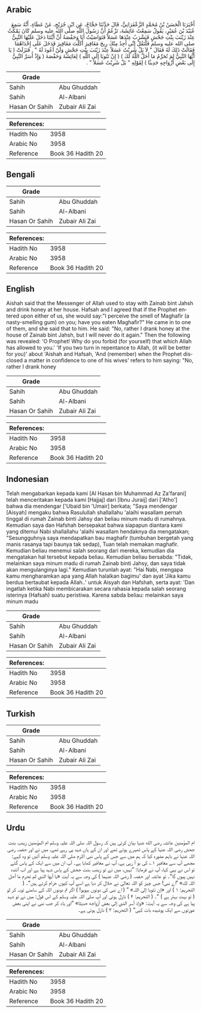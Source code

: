 ## Arabic


<div dir="rtl" lang="ar" style={{fontSize:'larger',backgroundColor:'#f8f9fa',padding:20}}>
أَخْبَرَنَا الْحَسَنُ بْنُ مُحَمَّدٍ الزَّعْفَرَانِيُّ، قَالَ حَدَّثَنَا حَجَّاجٌ، عَنِ ابْنِ جُرَيْجٍ، عَنْ عَطَاءٍ، أَنَّهُ سَمِعَ عُبَيْدَ بْنَ عُمَيْرٍ، يَقُولُ سَمِعْتُ عَائِشَةَ، تَزْعُمُ أَنَّ رَسُولَ اللَّهِ صلى الله عليه وسلم كَانَ يَمْكُثُ عِنْدَ زَيْنَبَ بِنْتِ جَحْشٍ فَيَشْرَبُ عِنْدَهَا عَسَلاً فَتَوَاصَيْتُ أَنَا وَحَفْصَةُ أَنَّ أَيَّتَنَا دَخَلَ عَلَيْهَا النَّبِيُّ صلى الله عليه وسلم فَلْتَقُلْ إِنِّي أَجِدُ مِنْكَ رِيحَ مَغَافِيرَ أَكَلْتَ مَغَافِيرَ فَدَخَلَ عَلَى إِحْدَاهُمَا فَقَالَتْ ذَلِكَ لَهُ فَقَالَ ‏"‏ لاَ بَلْ شَرِبْتُ عَسَلاً عِنْدَ زَيْنَبَ بِنْتِ جَحْشٍ وَلَنْ أَعُودَ لَهُ ‏"‏ ‏.‏ فَنَزَلَتْ ‏(‏ يَا أَيُّهَا النَّبِيُّ لِمَ تُحَرِّمُ مَا أَحَلَّ اللَّهُ لَكَ ‏)‏ ‏(‏ إِنْ تَتُوبَا إِلَى اللَّهِ ‏)‏ لِعَائِشَةَ وَحَفْصَةَ ‏(‏ وَإِذْ أَسَرَّ النَّبِيُّ إِلَى بَعْضِ أَزْوَاجِهِ حَدِيثًا ‏)‏ لِقَوْلِهِ ‏"‏ بَلْ شَرِبْتُ عَسَلاً ‏"‏ ‏.‏
</div>
<div style={{backgroundColor:'#f8f9fa',padding:20, marginBottom: 10}}><table> <thead> <tr> <th>Grade</th> <th></th> </tr> </thead> <tbody> <tr><td>Sahih</td><td>Abu Ghuddah</td></tr><tr><td>Sahih</td><td>Al-Albani</td></tr><tr><td>Hasan Or Sahih</td><td>Zubair Ali Zai</td></tr></tbody></table><table> <thead> <tr> <th>References:</th> <th></th> </tr> </thead> <tbody><tr><td>Hadith No</td><td>3958</td></tr><tr><td>Arabic No</td><td>3958</td></tr><tr><td>Reference</td><td>Book 36 Hadith 20</td></tr></tbody></table></div>

## Bengali


<div dir="ltr" lang="bn" style={{fontSize:'larger',backgroundColor:'#f8f9fa',padding:20}}>

</div>
<div style={{backgroundColor:'#f8f9fa',padding:20, marginBottom: 10}}><table> <thead> <tr> <th>Grade</th> <th></th> </tr> </thead> <tbody> <tr><td>Sahih</td><td>Abu Ghuddah</td></tr><tr><td>Sahih</td><td>Al-Albani</td></tr><tr><td>Hasan Or Sahih</td><td>Zubair Ali Zai</td></tr></tbody></table><table> <thead> <tr> <th>References:</th> <th></th> </tr> </thead> <tbody><tr><td>Hadith No</td><td>3958</td></tr><tr><td>Arabic No</td><td>3958</td></tr><tr><td>Reference</td><td>Book 36 Hadith 20</td></tr></tbody></table></div>

## English


<div dir="ltr" lang="en" style={{fontSize:'larger',backgroundColor:'#f8f9fa',padding:20}}>
Aishah said that the Messenger of Allah used to stay with Zainab bint Jahsh and drink honey at her house. Hafsah and I agreed that if the Prophet entered upon either of us, she would say:"I perceive the smell of Maghafir (a nasty-smelling gum) on you; have you eaten Maghafir?" He came in to one of them, and she said that to him. He said: "No, rather I drank honey at the house of Zainab bint Jahsh, but I will never do it again." Then the following was revealed: 'O Prophet! Why do you forbid (for yourself) that which Allah has allowed to you.' 'If you two turn in repentance to Allah, (it will be better for you)' about 'Aishah and Hafsah, 'And (remember) when the Prophet disclosed a matter in confidence to one of his wives' refers to him saying: "No, rather I drank honey
</div>
<div style={{backgroundColor:'#f8f9fa',padding:20, marginBottom: 10}}><table> <thead> <tr> <th>Grade</th> <th></th> </tr> </thead> <tbody> <tr><td>Sahih</td><td>Abu Ghuddah</td></tr><tr><td>Sahih</td><td>Al-Albani</td></tr><tr><td>Hasan Or Sahih</td><td>Zubair Ali Zai</td></tr></tbody></table><table> <thead> <tr> <th>References:</th> <th></th> </tr> </thead> <tbody><tr><td>Hadith No</td><td>3958</td></tr><tr><td>Arabic No</td><td>3958</td></tr><tr><td>Reference</td><td>Book 36 Hadith 20</td></tr></tbody></table></div>

## Indonesian


<div dir="ltr" lang="id" style={{fontSize:'larger',backgroundColor:'#f8f9fa',padding:20}}>
Telah mengabarkan kepada kami [Al Hasan bin Muhammad Az Za'farani] telah menceritakan kepada kami [Hajjaj] dari [Ibnu Juraij] dari ['Atho'] bahwa dia mendengar ['Ubaid bin 'Umair] berkata; "Saya mendengar [Aisyah] mengaku bahwa Rasulullah shallallahu 'alaihi wasallam pernah tinggal di rumah Zainab binti Jahsy dan beliau minum madu di rumahnya. Kemudian saya dan Hafshah bersepakat bahwa siapapun diantara kami yang ditemui Nabi shallallahu 'alaihi wasallam hendaknya dia mengatakan; "Sesungguhnya saya mendapatkan bau maghafir (tumbuhan bergetah yang manis rasanya tapi baunya tak sedap), Tuan telah memakan maghafir. Kemudian beliau menemui salah seorang dari mereka, kemudian dia mengatakan hal tersebut kepada beliau. Kemudian beliau bersabda: "Tidak, melainkan saya minum madu di rumah Zainab binti Jahsy, dan saya tidak akan mengulanginya lagi." Kemudian turunlah ayat: "Hai Nabi, mengapa kamu mengharamkan apa yang Allah halalkan bagimu' dan ayat 'Jika kamu berdua bertaubat kepada Allah..' untuk Aisyah dan Hafshah, serta ayat: 'Dan ingatlah ketika Nabi membicarakan secara rahasia kepada salah seorang isterinya (Hafsah) suatu peristiwa. Karena sabda beliau: melainkan saya minum madu
</div>
<div style={{backgroundColor:'#f8f9fa',padding:20, marginBottom: 10}}><table> <thead> <tr> <th>Grade</th> <th></th> </tr> </thead> <tbody> <tr><td>Sahih</td><td>Abu Ghuddah</td></tr><tr><td>Sahih</td><td>Al-Albani</td></tr><tr><td>Hasan Or Sahih</td><td>Zubair Ali Zai</td></tr></tbody></table><table> <thead> <tr> <th>References:</th> <th></th> </tr> </thead> <tbody><tr><td>Hadith No</td><td>3958</td></tr><tr><td>Arabic No</td><td>3958</td></tr><tr><td>Reference</td><td>Book 36 Hadith 20</td></tr></tbody></table></div>

## Turkish


<div dir="ltr" lang="tr" style={{fontSize:'larger',backgroundColor:'#f8f9fa',padding:20}}>

</div>
<div style={{backgroundColor:'#f8f9fa',padding:20, marginBottom: 10}}><table> <thead> <tr> <th>Grade</th> <th></th> </tr> </thead> <tbody> <tr><td>Sahih</td><td>Abu Ghuddah</td></tr><tr><td>Sahih</td><td>Al-Albani</td></tr><tr><td>Hasan Or Sahih</td><td>Zubair Ali Zai</td></tr></tbody></table><table> <thead> <tr> <th>References:</th> <th></th> </tr> </thead> <tbody><tr><td>Hadith No</td><td>3958</td></tr><tr><td>Arabic No</td><td>3958</td></tr><tr><td>Reference</td><td>Book 36 Hadith 20</td></tr></tbody></table></div>

## Urdu


<div dir="rtl" lang="ur" style={{fontSize:'larger',backgroundColor:'#f8f9fa',padding:20}}>
ام المؤمنین عائشہ رضی الله عنہا بیان کرتی ہیں کہ رسول اللہ صلی اللہ علیہ وسلم ام المؤمنین زینب بنت جحش رضی اللہ عنہا کے پاس ٹھہرے ہوئے تھے اور ان کے ہاں شہد پی رہے تھے، میں نے اور حفصہ رضی اللہ عنہا نے باہم مشورہ کیا کہ ہم میں سے جس کے پاس نبی اکرم صلی اللہ علیہ وسلم آئیں تو وہ کہے: مجھے آپ سے مغافیر ۱؎ کی بو آ رہی ہے، آپ نے مغافیر کھایا ہے۔ آپ ان میں سے ایک کے پاس گئے تو اس نے یہی کہا، آپ نے فرمایا: ”نہیں، میں نے تو زینب بنت جحش کے پاس شہد پیا ہے اور اب آئندہ نہیں پیوں گا“۔ تو عائشہ اور حفصہ ( رضی اللہ عنہما ) کی وجہ سے یہ آیت «يا أيها النبي لم تحرم ما أحل اللہ لك» ”اے نبی! جس چیز کو اللہ تعالیٰ نے حلال کر دیا ہے اسے آپ کیوں حرام کرتے ہیں“۔ ( التحریم: ۱ ) اور «إن تتوبا إلى اللہ» ” ( اے نبی کی دونوں بیویو! ) اگر تم دونوں اللہ کے سامنے توبہ کر لو ( تو بہت بہتر ہے ) “۔ ( التحریم: ۴ ) نازل ہوئی اور آپ صلی اللہ علیہ وسلم کے اس قول: میں نے تو شہد پیا ہے کی وجہ سے یہ آیت: «وإذ أسر النبي إلى بعض أزواجه حديثا» ”اور یاد کر جب نبی نے اپنی بعض عورتوں سے ایک پوشیدہ بات کہی“ ( التحریم: ۳ ) نازل ہوئی ہے۔
</div>
<div style={{backgroundColor:'#f8f9fa',padding:20, marginBottom: 10}}><table> <thead> <tr> <th>Grade</th> <th></th> </tr> </thead> <tbody> <tr><td>Sahih</td><td>Abu Ghuddah</td></tr><tr><td>Sahih</td><td>Al-Albani</td></tr><tr><td>Hasan Or Sahih</td><td>Zubair Ali Zai</td></tr></tbody></table><table> <thead> <tr> <th>References:</th> <th></th> </tr> </thead> <tbody><tr><td>Hadith No</td><td>3958</td></tr><tr><td>Arabic No</td><td>3958</td></tr><tr><td>Reference</td><td>Book 36 Hadith 20</td></tr></tbody></table></div>